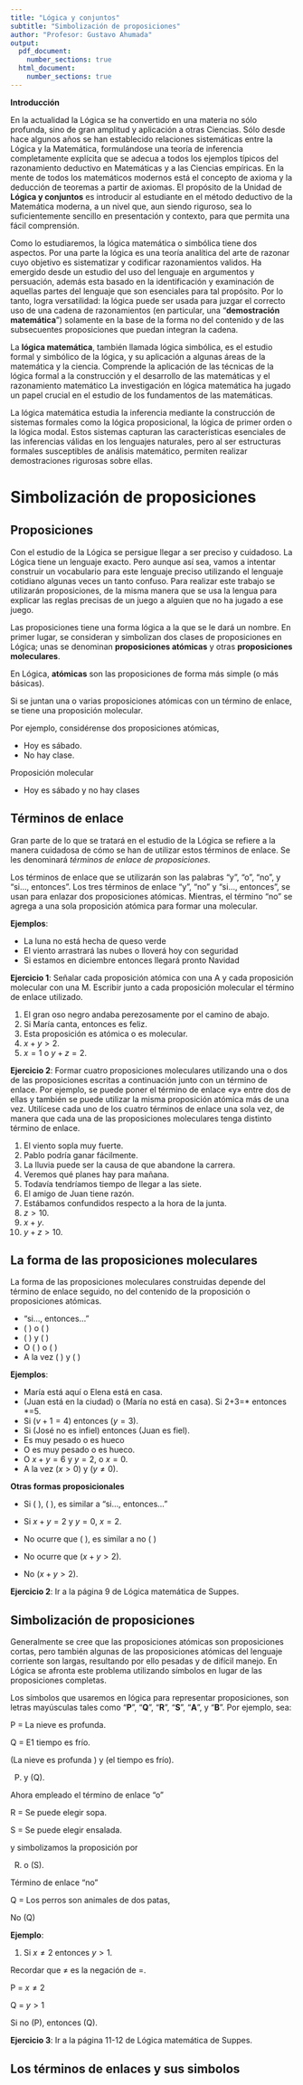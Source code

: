 ```yaml
---
title: "Lógica y conjuntos"
subtitle: "Simbolización de proposiciones" 
author: "Profesor: Gustavo Ahumada"
output:
  pdf_document:
    number_sections: true
  html_document:
    number_sections: true
---
```


**Introducción**

En la actualidad la Lógica se ha convertido en una materia no sólo profunda, sino de gran amplitud y aplicación a otras Ciencias. Sólo desde hace algunos años se han establecido relaciones sistemáticas entre la Lógica y la Matemática, formulándose una teoría de inferencia completamente explícita que se adecua a todos los ejemplos típicos del razonamiento deductivo en Matemáticas y a las Ciencias empíricas. En la mente de todos los matemáticos modernos está el concepto de axioma y la deducción de teoremas a partir de axiomas. El propósito de la Unidad de **Lógica y conjuntos** es introducir al estudiante en el método deductivo de la Matemática moderna, a un nivel que, aun siendo riguroso, sea lo suficientemente sencillo en presentación y contexto, para que permita una fácil comprensión.

Como lo estudiaremos, la lógica matemática o simbólica tiene dos aspectos. Por una parte la lógica es una teoría analítica del arte de razonar cuyo objetivo es sistematizar y codificar razonamientos validos. Ha emergido desde un estudio del uso del lenguaje en argumentos y persuación, además esta basado en la identificación y examinación de aquellas partes del lenguaje que son esenciales para tal propósito. Por lo tanto, logra versatilidad: la lógica puede ser usada para juzgar el correcto uso de una cadena de razonamientos (en particular, una "**demostración matemática**") solamente en la base de la forma no del contenido y de las subsecuentes proposiciones que puedan integran la cadena.

La **lógica matemática**, también llamada lógica simbólica, es el estudio formal y simbólico de la lógica, y su aplicación a algunas áreas de la matemática y la ciencia. Comprende la aplicación de las técnicas de la lógica formal a la construcción y el desarrollo de las matemáticas y el razonamiento matemático La investigación en lógica matemática ha jugado un papel crucial en el estudio de los fundamentos de las matemáticas.

La lógica matemática estudia la inferencia mediante la construcción de sistemas formales como la lógica proposicional, la lógica de primer orden o la lógica modal. Estos sistemas capturan las características esenciales de las inferencias válidas en los lenguajes naturales, pero al ser estructuras formales susceptibles de análisis matemático, permiten realizar demostraciones rigurosas sobre ellas.


# Simbolización de proposiciones


## Proposiciones

Con el estudio de la Lógica se persigue llegar a ser preciso y cuidadoso. La Lógica tiene un lenguaje exacto. Pero aunque así sea, vamos a intentar construir un vocabulario para este lenguaje preciso utilizando el lenguaje cotidiano algunas veces un tanto confuso. Para realizar este trabajo se utilizarán proposiciones, de la misma manera que se usa la lengua para explicar las reglas precisas de un juego a alguien que no ha jugado a ese juego.

Las proposiciones tiene una forma lógica a la que se le dará un nombre. En primer lugar, se consideran y simbolizan dos clases de proposiciones en Lógica; unas se denominan **proposiciones atómicas** y otras **proposiciones moleculares**.

En Lógica, **atómicas** son las proposiciones de forma más simple (o más básicas).

Si se juntan una o varias proposiciones atómicas con un término de enlace, se tiene una proposición molecular. 

Por ejemplo, considérense dos proposiciones atómicas,

- Hoy es sábado.
- No hay clase.


Proposición molecular

- Hoy es sábado y no hay clases

## Términos de enlace

Gran parte de lo que se tratará en el estudio de la Lógica se refiere a la manera cuidadosa de cómo se han de utilizar estos términos de enlace. Se les denominará *términos de enlace de proposiciones*. 

Los términos de enlace que se utilizarán son las palabras "y", "o", "no", y "si..., entonces". Los tres términos de enlace "y", "no" y "si..., entonces", se usan para enlazar dos proposiciones atómicas. Mientras, el término "no" se agrega a una sola proposición atómica para formar una molecular.

**Ejemplos**:

- La luna no está hecha de queso verde
- El viento arrastrará las nubes o lloverá hoy con seguridad
- Si estamos en diciembre entonces llegará pronto Navidad

**Ejercicio 1**: Señalar cada proposición atómica con una A y cada proposición molecular con una M. Escribir junto a cada proposición molecular el término de enlace utilizado.

1. El gran oso negro andaba perezosamente por el camino de abajo.
2. Si María canta, entonces es feliz.
3. Esta proposición es atómica o es molecular.
4. $x+y>2$.
5. $x=1$ o $y+z=2$.

**Ejercicio 2**: Formar cuatro proposiciones moleculares utilizando una o dos de las proposiciones escritas a continuación junto con un término de enlace. Por ejemplo, se puede poner el término de enlace «y» entre dos de ellas y también se puede utilizar la misma proposición atómica más de una vez. Utilícese cada uno de los cuatro términos de enlace una sola vez, de manera que cada una de las proposiciones moleculares tenga distinto término de enlace.

1. El viento sopla muy fuerte.
2. Pablo podría ganar fácilmente.
3. La lluvia puede ser la causa de que abandone la carrera.
4. Veremos qué planes hay para mañana.
5. Todavía tendríamos tiempo de llegar a las siete.
6. El amigo de Juan tiene razón.
7. Estábamos confundidos respecto a la hora de la junta.
8. $z>10$.
9. $x+y$.
10. $y+z>10$.

## La forma de las proposiciones moleculares

La forma de las proposiciones moleculares construidas depende del término de enlace seguido, no del contenido de la proposición o proposiciones atómicas.

- "si..., entonces..."
- ( ) o ( )
- ( ) y ( )
- O ( ) o ( )
- A la vez ( ) y ( )

**Ejemplos**:

- María está aquí o Elena está en casa.
- (Juan está en la ciudad) o (María no está en casa). Si 2+3=* entonces *=5.
- Si ($v + 1 = 4$) entonces ($y = 3$).
- Si (José no es infiel) entonces (Juan es fiel).
- Es muy pesado o es hueco
- O es muy pesado o es hueco.
- O $x+y = 6$ y $y = 2$, o $x = 0$.
- A la vez ($x>0$) y ($y \ne 0$).

**Otras formas proposicionales**

- Si ( ), ( ), es similar a "si..., entonces..."
- Si $x+y = 2$ y $y = 0$, $x = 2$.

- No ocurre que ( ), es similar a no ( )
- No ocurre que ($x+y>2$).
- No ($x+y>2$).

**Ejercicio 2**: Ir a la página 9 de Lógica matemática de Suppes.

## Simbolización de proposiciones

Generalmente se cree que las proposiciones atómicas son proposiciones cortas, pero también algunas de las proposiciones atómicas del lenguaje corriente son largas, resultando por ello pesadas y de difícil manejo. En Lógica se afronta este problema utilizando símbolos en lugar de las proposiciones completas.

Los símbolos que usaremos en lógica para representar proposiciones, son letras mayúsculas tales como "**P**", "**Q**", "**R**", "**S**", "**A**", y "**B**". Por ejemplo, sea:

P = La nieve es profunda. 

Q = E1 tiempo es frío.

(La nieve es profunda ) y (el tiempo es frío).

(P) y (Q).

Ahora empleado el término de enlace "o"

R = Se puede elegir sopa.

S = Se puede elegir ensalada.

y simbolizamos la proposición por 

(R) o (S).

Término de enlace "no"

Q = Los perros son animales de dos patas,

No (Q)

**Ejemplo**:

1. Si $x \ne 2$ entonces $y>1$.

Recordar que $\ne$ es la negación de $=$.

P = $x \ne 2$

Q = $y>1$

Si no (P), entonces (Q).

**Ejercicio 3**: Ir a la página 11-12 de Lógica matemática de Suppes.

## Los términos de enlaces y sus simbolos





































